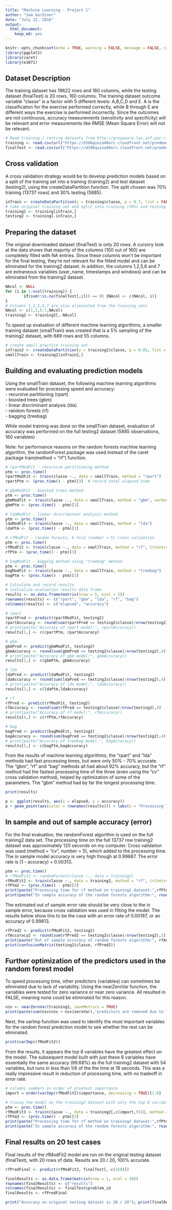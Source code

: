 ```yaml
---
title: "Machine Learning - Project 1"
author: "Sam Gardiner"
date: "July 22, 2016"
output: 
  html_document: 
    keep_md: yes
---
```


```r
knitr::opts_chunk$set(echo = TRUE, warning = FALSE, message = FALSE, cache = TRUE)
library(ggplot2)
library(caret)
library(e1071)
```

## Dataset Description
The training dataset has 19622 rows and 160 columns, while the testing dataset (finalTest) is 20 rows, 160 columns.  The training dataset outcome variable "classe" is a factor with 5 different levels: A,B,C,D and E.  A is the classification for the exercise performed correctly, while B through E are different ways the exercise is performed incorrectly. Since the outcomes are not continuous, accuracy measurements (sensitivity and specificity) will be relevant and error measurements like RMSE (Mean Square Error) will not be relevant. 
```r
# Read training / testing datasets from http://groupware.les.inf.puc-rio.br/har
training <- read.csv(url("https://d396qusza40orc.cloudfront.net/predmachlearn/pml-training.csv"))
finalTest <- read.csv(url("https://d396qusza40orc.cloudfront.net/predmachlearn/pml-testing.csv"))
```

## Cross validation
A cross validation strategy would be to develop prediction models based on a split of the training set into a training (training2) and test dataset (testing2), using the createDataPartition function.  The split chosen was 70% training (13737 rows) and 30% testing (5885).
```r
inTrain <- createDataPartition(y = training$classe, p = 0.7, list = FALSE)
# take original training set and split into training (70%) and testing (30%)
training2 <- training[inTrain,]
testing2 <- training[-inTrain,]
```

## Preparing the dataset
The original downloaded dataset (finalTest) is only 20 rows.  A cursory look at the data shows that majority of the columns (100 out of 160) are completely filled with NA entries.  Since these columns won't be important for the final testing, they're not relevant for the fitted model and can be eliminated for the training2 dataset.  In addition, the columns 1,2,5,6 and 7 are extraneous variables (user_name, timestamps and windows) and can be eliminated from the training2 dataset.

```r
NAcol <- NULL
for (i in 1:ncol(training)) {
        if(sum(!is.na(finalTest[,i])) == 0) {NAcol <- c(NAcol, i)}
}
# Columns 1,2,5,6,7 are also eliminated from the training sets
NAcol <- c(1,2,5:7,NAcol)
training2 <- training2[,-NAcol]
```

To speed up evaluation of different machine learning algorithms, a smaller training dataset (smallTrain) was created that is a 5% sampling of the training2 dataset, with 689 rows and 55 columns.
```r
# create small practice training set
inTrain2 <- createDataPartition(y = training2$classe, p = 0.05, list = FALSE)
smallTrain <- training2[inTrain2,]
```

## Building and evaluating prediction models
Using the smallTrain dataset, the following machine learning algorithms were evaluated for processing speed and accuracy:  
- recursive partitioning (rpart)  
- boosted trees (gbm)  
- linear discriminant analysis (lda)  
- random forests (rf)  
- bagging (treebag)  
  
While model training was done on the smallTrain dataset, evaluation of accuracy was performed on the full testing2 dataset (5885 observations, 160 variables)

Note: for performance reasons on the random forests machine learning algorithm, the randomForest package was used instead of the caret package train(method = "rf") function.

```r
# rpartModFit - recursive partitioning method
ptm <- proc.time()
rpartModFit <- train(classe ~., data = smallTrain, method = "rpart")
rpartPtm <- (proc.time() - ptm)[3]  # record total elapsed time

# gbmModFit - boosted trees method
ptm <- proc.time()
gbmModFit <- train(classe ~., data = smallTrain, method = "gbm", verbose = FALSE)
gbmPtm <- (proc.time() - ptm)[3]

# ldaModFit - linear discriminant analysis method
ptm <- proc.time()
ldaModFit <- train(classe ~., data = smallTrain, method = "lda")
ldaPtm <- (proc.time() - ptm)[3]

# rfModFit - random forests, k-fold (number = 5) cross validation
ptm <- proc.time()
rfModFit <- train(classe ~., data = smallTrain, method = "rf", trControl = trainControl(method = "cv", number = 5), ntree = 100)
rfPtm <- (proc.time() - ptm)[3]

# bagModFit - bagging method using "treebag" method
ptm <- proc.time()
bagModFit <- train(classe ~., data = smallTrain, method = "treebag")
bagPtm <- (proc.time() - ptm)[3]
```

```r
# Calculate and record results
# initialize evaluation results data frame
results <- as.data.frame(matrix(nrow = 5, ncol = 2))
rownames(results) <- c("rpart", "gbm", "lda", "rf", "bag")
colnames(results) <- c("elapsed", "accuracy")

# rpart
rpartPred <- predict(rpartModFit, testing2)
rpartAccuracy <- round(sum(rpartPred == testing2$classe)/nrow(testing2),4)
# print(paste("Accuracy of rpart model:", rpartAccuracy))
results[1,] <- c(rpartPtm, rpartAccuracy)

# gbm
gbmPred <- predict(gbmModFit, testing2)
gbmAccuracy <- round(sum(gbmPred == testing2$classe)/nrow(testing2),4)
# print(paste("Accuracy of gbm model:", gbmAccuracy))
results[2,] <- c(gbmPtm, gbmAccuracy)

# lda
ldaPred <- predict(ldaModFit, testing2)
ldaAccuracy <- round(sum(ldaPred == testing2$classe)/nrow(testing2),4)
# print(paste("Accuracy of lda model:", ldaAccuracy))
results[3,] <- c(ldaPtm,ldaAccuracy)

# rf
rfPred <- predict(rfModFit, testing2)
rfAccuracy <- round(sum(rfPred == testing2$classe)/nrow(testing2),4)
# print(paste("Accuracy of rf model:", rfAccuracy))
results[4,] <- c(rfPtm,rfAccuracy)

# bag
bagPred <- predict(bagModFit, testing2)
bagAccuracy <- round(sum(bagPred == testing2$classe)/nrow(testing2),4)
# print(paste("Accuracy of treebag model:", bagAccuracy))
results[5,] <- c(bagPtm,bagAccuracy)
```

From the results of machine learning algorithms, the "rpart" and "lda" methods had fast processing times, but were only 50% - 70% accurate.  The "gbm", "rf" and "bag" methods all had about 92% accuracy, but the "rf" method had the fastest processing time of the three (even using the "cv" cross validation method), helped by optimization of some of the parameters. The "gbm" method had by far the longest processing time.

```r
print(results)

p <- ggplot(results, aes(x = elapsed, y = accuracy))
p + geom_point(aes(color = rownames(results))) + labs(x = "Processing Time", y = "Accuracy", title = "Machine Learning Methods ") + geom_text(data = results, aes(x=elapsed,y=accuracy, label = rownames(results), hjust = -0.5)) + xlim(0,90)
```

## In sample and out of sample accuracy (error)
For the final evaluation, the randomForest algorithm is used on the full training2 data set.  The processing time on the full 13737 row training2 dataset was approximately 120 seconds on my computer.  Cross validation was used (method = "cv", number = 5), which added to the processing time.  The in sample model accuracy is very high though at 0.99687.  The error rate is (1 - accuracy) = 0.00313.  
```r
ptm <- proc.time()
# rfModFit2 <- randomForest(classe ~., data = training2)
rfModFit2 <- train(classe ~., data = training2, method = "rf", trControl = trainControl(method = "cv", number = 5), ntree = 100)
rfPtm2 <- (proc.time() - ptm)[3]
print(paste("Processing time for rf method on training2 dataset:",rfPtm2))
print(paste("In sample accuracy of the random forests algorithm:", round((rfModFit2$results[2,2]),5)))
```

The estimated out of sample error rate should be very close to the in sample error, because cross validation was used in fitting the model.  The results below show this to be the case with an error rate of 0.00187, or an accuracy of 0.99813.
```r
rfPred2 <- predict(rfModFit2, testing2)
rfAccuracy2 <- round(sum(rfPred2 == testing2$classe)/nrow(testing2),5)
print(paste("Out of sample accuracy of random forests algorithm:", rfAccuracy2))
print(confusionMatrix(testing2$classe, rfPred2)) 
```

## Further optimization of the predictors used in the random forest model
To speed processing time, other predictors (variables) can sometimes be eliminated due to lack of variability.  Using the nearZeroVar function, the variables were tested for zero variance or near zero variance.  All resulted in FALSE, meaning none could be eliminated for this reason.
```r
nzv <- nearZeroVar(training2, saveMetrics = TRUE)
print(paste(sum(nzv$nzv + nzv$zeroVar),"predictors are removed due to lack of variability."))
```

Next, the varImp function was used to identify the most important variables for the random forest prediction model to see whether the rest can be eliminated.
```r
print(varImp(rfModFit2))
```

From the results, it appears the top 8 variables have the greatest effect on the model.  The subsequent model built with just these 8 variables have essentially the same accuracy (99.68%) as the full training2 dataset with 54 variables, but runs in less than 1/6 of the the time at 18 seconds.  This was a really impressive result in reduction of processing time, with no tradeoff in error rate.
```r
# columns numbers in order of greatest importance
import = order(varImp(rfModFit2)$importance, decreasing = TRUE)[1:8]

# traing the model on the training2 dataset with only the top 8 variables
ptm <- proc.time()
rfModFit3 <- train(classe ~., data = training2[,c(import,55)], method = "rf", trControl = trainControl(method = "cv", number = 5), ntree = 100)
rfPtm3 <- (proc.time() - ptm)[3]
print(paste("Processing time for rf method on training2 dataset:",rfPtm3))
print(paste("In sample accuracy of the random forests algorithm:", round((rfModFit3$results[2,2]),5)))
```

## Final results on 20 test cases
Final results of the rfModFit2 model are run on the original testing dataset (finalTest), with 20 rows of data.  Results are 20 / 20, 100% accurate.
```r
rfPredFinal <- predict(rfModFit2, finalTest[,-c(160)])

finalResults <- as.data.frame(matrix(nrow = 1, ncol = 20))
rownames(finalResults) <- c("results")
colnames(finalResults) <- finalTest$problem_id
finalResults <- rfPredFinal

print("Accuracy on original testing dataset is 20 / 20"); print(finalResults)
```


